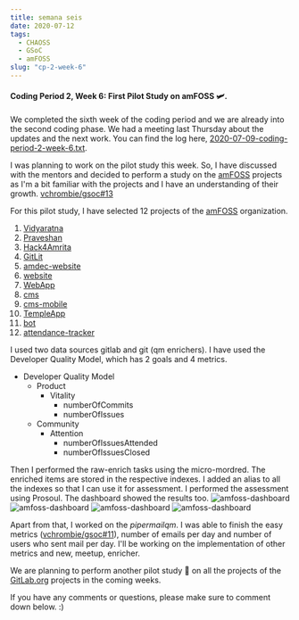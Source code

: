 ```yaml
---
title: semana seis
date: 2020-07-12
tags: 
  - CHAOSS
  - GSoC
  - amFOSS
slug: "cp-2-week-6"
---
```


#### Coding Period 2, Week 6: First Pilot Study on amFOSS 🛩️.

We completed the sixth week of the coding period and we are already into the second coding phase. We had a meeting last Thursday about the updates and the next work. You can find the log here, [2020-07-09-coding-period-2-week-6.txt](https://github.com/vchrombie/gsoc/blob/master/meetings/2020-07-09-coding-period-2-week-6.txt).

I was planning to work on the pilot study this week. So, I have discussed with the mentors and decided to perform a study on the [amFOSS](https://amfoss.in/) projects as I'm a bit familiar with the projects and I have an understanding of their growth. [vchrombie/gsoc#13](https://github.com/vchrombie/gsoc/issues/13)

For this pilot study, I have selected 12 projects of the [amFOSS](https://gitlab.com/amfoss/) organization.
1. [Vidyaratna](https://gitlab.com/amfoss/vidyaratna)
2. [Praveshan](https://gitlab.com/amfoss/Praveshan)
3. [Hack4Amrita](https://gitlab.com/amfoss/Hack4Amrita)
4. [GitLit](https://gitlab.com/amfoss/GitLit)
5. [amdec-website](https://gitlab.com/amfoss/amdec-website)
6. [website](https://gitlab.com/amfoss/WebApp)
7. [WebApp](https://gitlab.com/amfoss/vidyaratna)
8. [cms](https://gitlab.com/amfoss/cms)
9. [cms-mobile](https://gitlab.com/amfoss/cms-mobile)
10. [TempleApp](https://gitlab.com/amfoss/TempleApp)
11. [bot](https://gitlab.com/amfoss/bot)
12. [attendance-tracker](https://gitlab.com/amfoss/attendance-tracker)

I used two data sources gitlab and git (qm enrichers). I have used the Developer Quality Model, which has 2 goals and 4 metrics.
 	
- Developer Quality Model
	- Product
		- Vitality
			- numberOfCommits
			- numberOfIssues
	- Community
		- Attention
			- numberOfIssuesAttended
			- numberOfIssuesClosed

Then I performed the raw-enrich tasks using the micro-mordred. The enriched items are stored in the respective indexes. I added an alias to all the indexes so that I can use it for assessment. I performed the assessment using Prosoul. The dashboard showed the results too.
![amfoss-dashboard](./images/amfoss-dashboard-1.png)
![amfoss-dashboard](./images/amfoss-dashboard-2.png)
![amfoss-dashboard](./images/amfoss-dashboard-3.png)
![amfoss-dashboard](./images/amfoss-dashboard-4.png)

Apart from that, I worked on the _pipermailqm_. I was able to finish the easy metrics ([vchrombie/gsoc#11](https://github.com/vchrombie/gsoc/issues/11)), number of emails per day and number of users who sent mail per day. I'll be working on the implementation of other metrics and new, meetup, enricher.

We are planning to perform another pilot study 🧐 on all the projects of the [GitLab.org](https://gitlab.com/gitlab-org/) projects in the coming weeks.

If you have any comments or questions, please make sure to comment down below. :)
